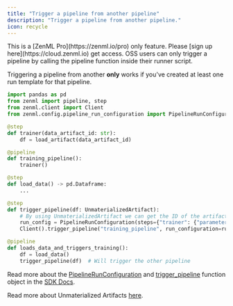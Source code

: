 ```yaml
---
title: "Trigger a pipeline from another pipeline"
description: "Trigger a pipeline from another pipeline."
icon: recycle
---
```


<Info>
    This is a [ZenML Pro](https://zenml.io/pro) only feature. Please [sign up here](https://cloud.zenml.io) get access. OSS users can only trigger a pipeline by calling the pipeline function inside their runner script.
</Info>

Triggering a pipeline from another **only** works if you've created at least one run template for that pipeline.

```py
import pandas as pd
from zenml import pipeline, step
from zenml.client import Client
from zenml.config.pipeline_run_configuration import PipelineRunConfiguration

@step
def trainer(data_artifact_id: str):
    df = load_artifact(data_artifact_id)

@pipeline
def training_pipeline():
    trainer()

@step
def load_data() -> pd.Dataframe:
    ...

@step
def trigger_pipeline(df: UnmaterializedArtifact):
    # By using UnmaterializedArtifact we can get the ID of the artifact
    run_config = PipelineRunConfiguration(steps={"trainer": {"parameters": {"data_artifact_id": df.id}}})
    Client().trigger_pipeline("training_pipeline", run_configuration=run_config)

@pipeline
def loads_data_and_triggers_training():
    df = load_data()
    trigger_pipeline(df)  # Will trigger the other pipeline
```

Read more about the [PipelineRunConfiguration](https://sdkdocs.zenml.io/latest/core%5Fcode%5Fdocs/core-config/#zenml.config.pipeline%5Frun%5Fconfiguration.PipelineRunConfiguration) and [trigger\_pipeline](https://sdkdocs.zenml.io/0.60.0/core%5Fcode%5Fdocs/core-client/#zenml.client.Client) function object in the [SDK Docs](https://sdkdocs.zenml.io/).

Read more about Unmaterialized Artifacts [here](latest/usage/resource-data-management/handle-data-artifacts/unmaterialized-artifacts).

<CardGroup>
<Card title="Run Pipeline from Python Client" icon="python" href="latest/usage/pipelines/trigger-pipelines/trigger-a-pipeline-from-client" horizontal/> <Card title="Run Pipeline from REST API" icon="code" href="latest/usage/pipelines/trigger-pipelines/trigger-a-pipeline-from-rest-api" horizontal/> </CardGroup>


